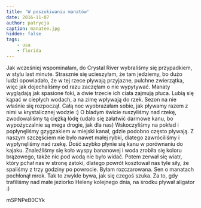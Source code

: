 ```yaml
---
title: 'W poszukiwaniu manatów'
date: 2016-11-07
author: patrycja
caption: manatee.jpg
hidden: false
tags: 
    - usa
    - florida
---
```


Jak wcześniej wspominałam, do Crystal River wybraliśmy się przypadkiem, w stylu last minute. Strasznie się ucieszyłam, że tam jedziemy, bo dużo ludzi opowiadało, że w tej rzece pływają przyjazne, pulchne zwierzątka, więc jak dojechaliśmy od razu zaczęłam o nie wypytywać. Manaty wyglądają jak spasione foki, a dwie trzecie ich ciała zajmują płuca. Lubią się kąpać w ciepłych wodach, a na zimę wpływają do rzek. Sezon na nie właśnie się rozpoczął. Całą noc wyobrażałam sobie, jak pływamy razem z nimi w krystalicznej wodzie :) O bladym świcie ruszyliśmy nad rzekę, zwodowaliśmy tą ciężką łódę (udało się załatwić darmowe kanu, bo wypożyczalnie są mega drogie, jak dla nas) Wskoczyliśmy na pokład i popłynęliśmy gzygzakiem w miejski kanał, gdzie podobno często pływają. Z naszym szczęściem nie było nawet małej rybki, dlatego zawróciliśmy i wypłynęliśmy nad rzekę. Dość szybko płynie się kanu w porównaniu do kajaku. Znaleźliśmy się koło wyspy bananowej i woda zrobiła się koloru brązowego, także nic pod wodą nie było widać. Potem zerwał się wiatr, który pchał nas w stronę zatoki, dlatego powrót kosztował nas tyle siły, że spaliśmy z trzy godziny po powrocie. Byłam rozczarowana. Sen o manatach pochłonął mrok. Tak to zwykle bywa, jak się czegoś szuka. Za to, gdy trafiliśmy nad małe jeziorko Heleny kolejnego dnia, na środku pływał aligator :)

<youtube>mSPNPeB0CYk</youtube>
